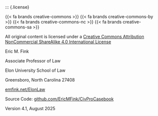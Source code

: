 ::: {.license}

[{{< fa brands creative-commons >}} {{< fa brands creative-commons-by >}} {{< fa brands creative-commons-nc >}} {{< fa brands creative-commons-sa >}}]{.license-i}

[All original content is licensed under a [Creative Commons Attribution NonCommercial ShareAlike 4.0 International License](https://creativecommons.org/licenses/by-nc-sa/4.0/)]{.license}

[Eric M. Fink]{.license-h2}

[Associate Professor of Law]{.license-h3}

[Elon University School of Law]{.license-h3}

[Greensboro, North Carolina 27408]{.license-h3}

[[emfink.net/ElonLaw](https://www.emfink.net/ElonLaw/)]{.license-h4}

[Source Code: [[github.com/EricMFink/CivProCasebook]{.mono-font}](https://github.com/EricMFink/CivProCasebook){.mono-font}]{.license-h3}

[Version 4.1, August 2025]{.license-h3}